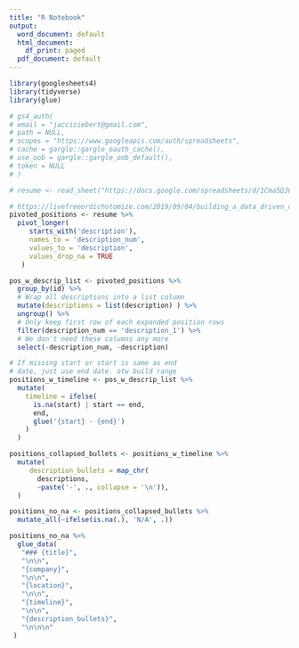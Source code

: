 ```yaml
---
title: "R Notebook"
output:
  word_document: default
  html_document:
    df_print: paged
  pdf_document: default
---
```


```r
library(googlesheets4)
library(tidyverse)
library(glue)
```

```r
# gs4_auth(
# email = "jacciziebert@gmail.com",
# path = NULL,
# scopes = "https://www.googleapis.com/auth/spreadsheets",
# cache = gargle::gargle_oauth_cache(),
# use_oob = gargle::gargle_oob_default(),
# token = NULL
# )
```


```r
# resume <- read_sheet("https://docs.google.com/spreadsheets/d/1Cma5QJ6BzKUj449YECrkPvoePGNqZBebLx5EHbdZ8tk/edit?usp=sharing") %>% mutate(id = 1:n())
```

```r
# https://livefreeordichotomize.com/2019/09/04/building_a_data_driven_cv_with_r/
pivoted_positions <- resume %>% 
  pivot_longer(
     starts_with('description'),
     names_to = 'description_num',
     values_to = 'description',
     values_drop_na = TRUE
   )

pos_w_descrip_list <- pivoted_positions %>% 
  group_by(id) %>% 
  # Wrap all descriptions into a list column
  mutate(descriptions = list(description) ) %>% 
  ungroup() %>% 
  # Only keep first row of each expanded position rows
  filter(description_num == 'description_1') %>% 
  # We don't need these columns any more
  select(-description_num, -description)
```

```r
# If missing start or start is same as end
# date, just use end date. otw build range
positions_w_timeline <- pos_w_descrip_list %>% 
  mutate(
    timeline = ifelse(
      is.na(start) | start == end,
      end,
      glue('{start} - {end}')
    )
  )

positions_collapsed_bullets <- positions_w_timeline %>% 
  mutate(
     description_bullets = map_chr(
       descriptions, 
       ~paste('-', ., collapse = '\n')),
  )

positions_no_na <- positions_collapsed_bullets %>% 
  mutate_all(~ifelse(is.na(.), 'N/A', .))
```
```r
positions_no_na %>% 
  glue_data(
   "### {title}",
   "\n\n",
   "{company}",
   "\n\n",
   "{location}",
   "\n\n",
   "{timeline}", 
   "\n\n",
   "{description_bullets}",
   "\n\n\n"
 )
```

